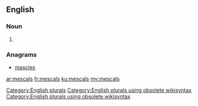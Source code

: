 ==English==

===Noun===
{{head|en}}

# {{plural of|mescal}}

===Anagrams===
* [[mascles#English|mascles]]

[[Category:English plurals]][[Category:English plurals using obsolete wikisyntax]][[Category:English plurals using obsolete wikisyntax]]

[[ar:mescals]]
[[fr:mescals]]
[[ku:mescals]]
[[my:mescals]]